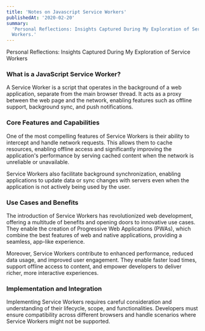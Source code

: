 ```yaml
---
title: 'Notes on Javascript Service Workers'
publishedAt: '2020-02-20'
summary:
  'Personal Reflections: Insights Captured During My Exploration of Service
  Workers.'
---
```


Personal Reflections: Insights Captured During My Exploration of Service Workers

### What is a JavaScript Service Worker?

A Service Worker is a script that operates in the background of a web
application, separate from the main browser thread. It acts as a proxy between
the web page and the network, enabling features such as offline support,
background sync, and push notifications.

### Core Features and Capabilities

One of the most compelling features of Service Workers is their ability to
intercept and handle network requests. This allows them to cache resources,
enabling offline access and significantly improving the application's
performance by serving cached content when the network is unreliable or
unavailable.

Service Workers also facilitate background synchronization, enabling
applications to update data or sync changes with servers even when the
application is not actively being used by the user.

### Use Cases and Benefits

The introduction of Service Workers has revolutionized web development, offering
a multitude of benefits and opening doors to innovative use cases. They enable
the creation of Progressive Web Applications (PWAs), which combine the best
features of web and native applications, providing a seamless, app-like
experience.

Moreover, Service Workers contribute to enhanced performance, reduced data
usage, and improved user engagement. They enable faster load times, support
offline access to content, and empower developers to deliver richer, more
interactive experiences.

### Implementation and Integration

Implementing Service Workers requires careful consideration and understanding of
their lifecycle, scope, and functionalities. Developers must ensure
compatibility across different browsers and handle scenarios where Service
Workers might not be supported.
